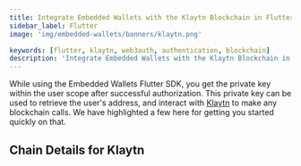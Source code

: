 ```yaml
---
title: Integrate Embedded Wallets with the Klaytn Blockchain in Flutter
sidebar_label: Flutter
image: 'img/embedded-wallets/banners/klaytn.png'

keywords: [flutter, klaytn, web3auth, authentication, blockchain]
description: 'Integrate Embedded Wallets with the Klaytn Blockchain in Flutter | Embedded Wallets'
---
```



While using the Embedded Wallets Flutter SDK, you get the private key within the user scope after successful authorization. This private key can be used to retrieve the user's address, and interact with [Klaytn](https://ethereum.org/) to make any blockchain calls. We have highlighted a few here for getting you started quickly on that.

## Chain Details for Klaytn

<ChainDetailsKlaytn />

<EVMInteraction />
